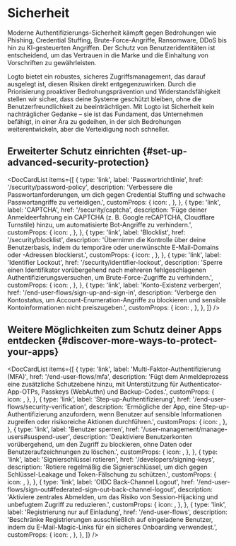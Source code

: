 
# Sicherheit

Moderne Authentifizierungs-Sicherheit kämpft gegen Bedrohungen wie Phishing, Credential Stuffing, Brute-Force-Angriffe, Ransomware, DDoS bis hin zu KI-gesteuerten Angriffen. Der Schutz von Benutzeridentitäten ist entscheidend, um das Vertrauen in die Marke und die Einhaltung von Vorschriften zu gewährleisten.

Logto bietet ein robustes, sicheres Zugriffsmanagement, das darauf ausgelegt ist, diesen Risiken direkt entgegenzuwirken. Durch die Priorisierung proaktiver Bedrohungsprävention und Widerstandsfähigkeit stellen wir sicher, dass deine Systeme geschützt bleiben, ohne die Benutzerfreundlichkeit zu beeinträchtigen. Mit Logto ist Sicherheit kein nachträglicher Gedanke – sie ist das Fundament, das Unternehmen befähigt, in einer Ära zu gedeihen, in der sich Bedrohungen weiterentwickeln, aber die Verteidigung noch schneller.

## Erweiterter Schutz einrichten \{#set-up-advanced-security-protection}

<DocCardList
  items={[
    {
      type: 'link',
      label: 'Passwortrichtlinie',
      href: '/security/password-policy',
      description:
        'Verbessere die Passwortanforderungen, um dich gegen Credential Stuffing und schwache Passwortangriffe zu verteidigen.',
      customProps: {
        icon: <KeyIcon />,
      },
    },
    {
      type: 'link',
      label: 'CAPTCHA',
      href: '/security/captcha',
      description:
        'Füge deiner Anmeldeerfahrung ein CAPTCHA (z. B. Google reCAPTCHA, Cloudflare Turnstile) hinzu, um automatisierte Bot-Angriffe zu verhindern.',
      customProps: {
        icon: <CheckboxIcon />,
      },
    },
    {
      type: 'link',
      label: 'Blocklist',
      href: '/security/blocklist',
      description:
        'Übernimm die Kontrolle über deine Benutzerbasis, indem du temporäre oder unerwünschte E-Mail-Domains oder -Adressen blockierst.',
      customProps: {
        icon: <BlockUserIcon />,
      },
    },
    {
      type: 'link',
      label: 'Identifier Lockout',
      href: '/security/identifier-lockout',
      description:
        'Sperre einen Identifikator vorübergehend nach mehreren fehlgeschlagenen Authentifizierungsversuchen, um Brute-Force-Zugriffe zu verhindern.',
      customProps: {
        icon: <LockoutIcon />,
      },
    },
    {
      type: 'link',
      label: 'Konto-Existenz verbergen',
      href: '/end-user-flows/sign-up-and-sign-in',
      description:
        'Verberge den Kontostatus, um Account-Enumeration-Angriffe zu blockieren und sensible Kontoinformationen nicht preiszugeben.',
      customProps: {
        icon: <HideIcon />,
      },
    },
  ]}
/>

## Weitere Möglichkeiten zum Schutz deiner Apps entdecken \{#discover-more-ways-to-protect-your-apps}

<DocCardList
  items={[
    {
      type: 'link',
      label: 'Multi-Faktor-Authentifizierung (MFA)',
      href: '/end-user-flows/mfa',
      description:
        'Fügt dem Anmeldeprozess eine zusätzliche Schutzebene hinzu, mit Unterstützung für Authenticator-App-OTPs, Passkeys (WebAuthn) und Backup-Codes.',
      customProps: {
        icon: <LockIcon />,
      },
    },
    {
      type: 'link',
      label: 'Step-up-Authentifizierung',
      href: '/end-user-flows/security-verification',
      description:
        'Ermögliche der App, eine Step-up-Authentifizierung anzufordern, wenn Benutzer auf sensible Informationen zugreifen oder risikoreiche Aktionen durchführen.',
      customProps: {
        icon: <SecurityIcon />,
      },
    },
    {
      type: 'link',
      label: 'Benutzer sperren',
      href: '/user-management/manage-users#suspend-user',
      description:
        'Deaktiviere Benutzerkonten vorübergehend, um den Zugriff zu blockieren, ohne Daten oder Benutzeraufzeichnungen zu löschen.',
      customProps: {
        icon: <SuspendIcon />,
      },
    },
    {
      type: 'link',
      label: 'Signierschlüssel rotieren',
      href: '/developers/signing-keys',
      description:
        'Rotiere regelmäßig die Signierschlüssel, um dich gegen Schlüssel-Leakage und Token-Fälschung zu schützen.',
      customProps: {
        icon: <SendEmailIcon />,
      },
    },
    {
      type: 'link',
      label: 'OIDC Back-Channel Logout',
      href: '/end-user-flows/sign-out#federated-sign-out-back-channel-logout',
      description:
        'Aktiviere zentrales Abmelden, um das Risiko von Session-Hijacking und unbefugtem Zugriff zu reduzieren.',
      customProps: {
        icon: <SuspendIcon />,
      },
    },
    {
      type: 'link',
      label: 'Registrierung nur auf Einladung',
      href: '/end-user-flows',
      description:
        'Beschränke Registrierungen ausschließlich auf eingeladene Benutzer, indem du E-Mail-Magic-Links für ein sicheres Onboarding verwendest.',
      customProps: {
        icon: <SendEmailIcon />,
      },
    },
  ]}
/>
